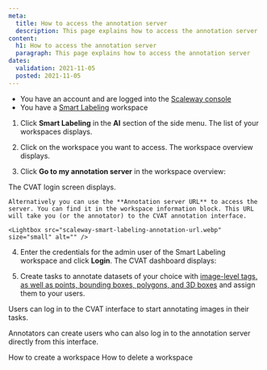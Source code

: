 ```yaml
---
meta:
  title: How to access the annotation server
  description: This page explains how to access the annotation server
content:
  h1: How to access the annotation server
  paragraph: This page explains how to access the annotation server
dates:
  validation: 2021-11-05
  posted: 2021-11-05
---
```


<Message type="requirement">

- You have an account and are logged into the [Scaleway console](https://console.scaleway.com)  
- You have a [Smart Labeling](/ai/smart-labeling/quickstart/) workspace

</Message>

1. Click **Smart Labeling** in the **AI** section of the side menu. The list of your workspaces displays.

2. Click on the workspace you want to access. The workspace overview displays.

3. Click **Go to my annotation server** in the workspace overview:

  <Lightbox src="scaleway-smart-labeling-workspace.webp" alt="" />

  The CVAT login screen displays.

  <Message type="tip">

    Alternatively you can use the **Annotation server URL** to access the server. You can find it in the workspace information block. This URL will take you (or the annotator) to the CVAT annotation interface. 

    <Lightbox src="scaleway-smart-labeling-annotation-url.webp" size="small" alt="" />

  </Message>

4. Enter the credentials for the admin user of the Smart Labeling workspace and click **Login**. The CVAT dashboard displays:

  <Lightbox src="scaleway-smart-labeling-dashboard.webp" alt="" />

5. Create tasks to annotate datasets of your choice with [image-level tags, as well as points, bounding boxes, polygons, and 3D boxes](https://openvinotoolkit.github.io/cvat/docs/manual/basics/types-of-shapes/) and assign them to your users.

  Users can log in to the CVAT interface to start annotating images in their tasks.


  <Message type="important">

  Annotators can create users who can also log in to the annotation server directly from this interface.

  </Message>

<Navigation title="See Also">
  <PreviousButton to="/ai/smart-labeling/how-to/create-labeling-workspace">How to create a workspace</PreviousButton>
  <NextButton to="/ai/smart-labeling/how-to/delete-labeling-workspace/">How to delete a workspace</NextButton>
</Navigation>
